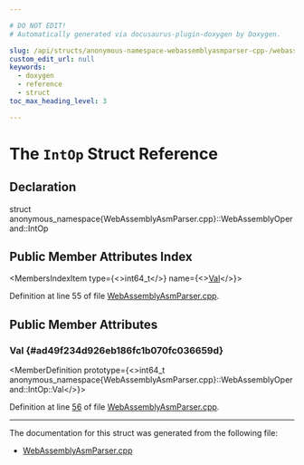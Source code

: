 ```yaml
---

# DO NOT EDIT!
# Automatically generated via docusaurus-plugin-doxygen by Doxygen.

slug: /api/structs/anonymous-namespace-webassemblyasmparser-cpp-/webassemblyoperand/intop
custom_edit_url: null
keywords:
  - doxygen
  - reference
  - struct
toc_max_heading_level: 3

---
```





# The `IntOp` Struct Reference

<DoxygenPage pluginConfig={pluginConfig}>



## Declaration

<CodeBlock>struct anonymous_namespace{WebAssemblyAsmParser.cpp}::WebAssemblyOperand::IntOp</CodeBlock>

## Public Member Attributes Index

<MembersIndex>

<MembersIndexItem
  type={<>int64&#95;t</>}
  name={<><a href="#ad49f234d926eb186fc1b070fc036659d">Val</a></>}>
</MembersIndexItem>

</MembersIndex>


Definition at line 55 of file <a href="/docs/api/files/lib/lib/target/lib/target/webassembly/lib/target/webassembly/asmparser/webassemblyasmparser-cpp">WebAssemblyAsmParser.cpp</a>.

<SectionDefinition>

## Public Member Attributes

### Val {#ad49f234d926eb186fc1b070fc036659d}

<MemberDefinition
  prototype={<>int64&#95;t anonymous&#95;namespace&#123;WebAssemblyAsmParser.cpp&#125;::WebAssemblyOperand::IntOp::Val</>}>

Definition at line <a href="/docs/api/files/lib/lib/target/lib/target/webassembly/lib/target/webassembly/asmparser/webassemblyasmparser-cpp/#l00056">56</a> of file <a href="/docs/api/files/lib/lib/target/lib/target/webassembly/lib/target/webassembly/asmparser/webassemblyasmparser-cpp">WebAssemblyAsmParser.cpp</a>.
</MemberDefinition>

</SectionDefinition>

<hr/>

The documentation for this struct was generated from the following file:

<ul>
<li><a href="/docs/api/files/lib/lib/target/lib/target/webassembly/lib/target/webassembly/asmparser/webassemblyasmparser-cpp">WebAssemblyAsmParser.cpp</a></li>
</ul>

</DoxygenPage>
